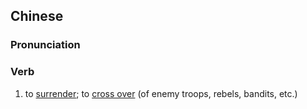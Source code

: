 ==Chinese==
{{zh-forms|s=投诚}}

===Pronunciation===
{{zh-pron
|m=tóuchéng
|c=tau4 sing4
|mn=tâu-sêng
|cat=v
}}

===Verb===
{{zh-verb}}

# to [[surrender]]; to [[cross over]] (of enemy troops, rebels, bandits, etc.)